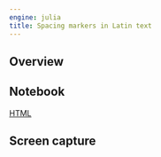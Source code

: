 ```yaml
---
engine: julia
title: Spacing markers in Latin text
---
```



## Overview

## Notebook

[HTML](./complutensian-spacing-markers.html)

## Screen capture